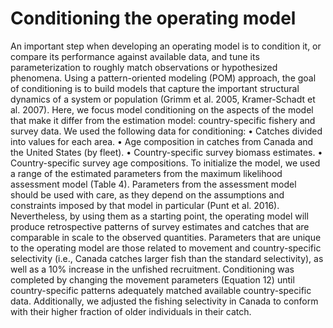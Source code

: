 # Conditioning the operating model

An important step when developing an operating model is to condition it, or compare its performance against available data, and tune its parameterization to roughly match observations or hypothesized phenomena. Using a pattern-oriented modeling (POM) approach, the goal of conditioning is to build models that capture the important structural dynamics of a system or population (Grimm et al. 2005, Kramer-Schadt et al. 2007). Here, we focus model conditioning on the aspects of the model that make it differ from the estimation model: country-specific fishery and survey data. We used the following data for conditioning:
•
Catches divided into values for each area.
•
Age composition in catches from Canada and the United States (by fleet).
•
Country-specific survey biomass estimates.
•
Country-specific survey age compositions.
To initialize the model, we used a range of the estimated parameters from the maximum likelihood assessment model (Table 4). Parameters from the assessment model should be used with care, as they depend on the assumptions and constraints imposed by that model in particular (Punt et al. 2016). Nevertheless, by using them as a starting point, the operating model will produce retrospective patterns of survey estimates and catches that are comparable in scale to the observed quantities. Parameters that are unique to the operating model are those related to movement and country-specific selectivity (i.e., Canada catches larger fish than the standard selectivity), as well as a 10% increase in the unfished recruitment. Conditioning was completed by changing the movement parameters (Equation 12) until country-specific patterns adequately matched available country-specific data. Additionally, we adjusted the fishing selectivity in Canada to conform with their higher fraction of older individuals in their catch.